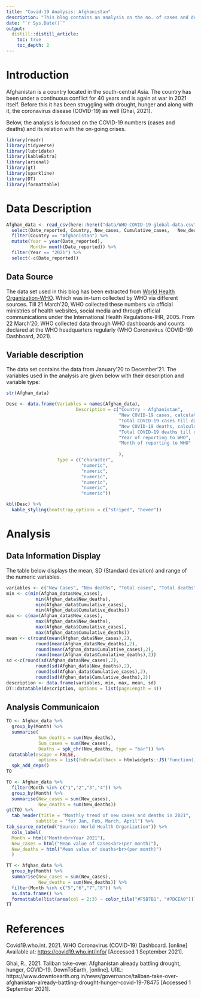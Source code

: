 ```yaml
---
title: "Covid-19 Analysis: Afghanistan"
description: "This blog contains an analysis on the no. of cases and deaths in the year 2021 for Afghanistan and a comparison of these numbers with the time in the first half and the second half of the year i.e. before and during the on-going crises in Afghanistan."
date: "`r Sys.Date()`"
output:
  distill::distill_article:
    toc: true
    toc_depth: 2
---
```


# Introduction

Afghanistan is a country located in the south-central Asia. The country has been under a continuous conflict for 40 years and is again at war in 2021 itself. Before this it has been struggling with drought, hunger and along with it, the coronavirus disease (COVID-19) as well (Ghai, 2021).

Below, the analysis is focused on the COVID-19 numbers (cases and deaths) and its relation with the on-going crises.

```r
library(readr)
library(tidyverse)
library(lubridate)
library(kableExtra)
library(arsenal) 
library(gt)
library(sparkline)
library(DT)
library(formattable)
```

# Data Description

```r
Afghan_data <- read_csv(here::here(("data/WHO-COVID-19-global-data.csv"))) %>% 
  select(Date_reported, Country, New_cases,	Cumulative_cases,	New_deaths,	Cumulative_deaths) %>% 
  filter(Country == "Afghanistan") %>%
  mutate(Year = year(Date_reported),
         Month= month(Date_reported)) %>% 
  filter(Year == "2021") %>% 
  select(-c(Date_reported))
```


## Data Source

The data set used in this blog has been extracted from [World Health Organization-WHO](https://covid19.who.int/info/). Which was in-turn collected by WHO via different sources. Till 21 March'20, WHO collected these numbers via official ministries of health websites, social media and through official communications under the International Health Regulations-IHR, 2005. From 22 March'20, WHO collected data through WHO dashboards and counts declared at the WHO headquarters regularly (WHO Coronavirus (COVID-19) Dashboard, 2021).

## Variable description

The data set contains the data from January'20 to December'21. The variables used in the analysis are given below with their description and variable type: 

```r
str(Afghan_data)
```

```r
Desc <- data.frame(Variables = names(Afghan_data),
                          Description = c("Country - Afghanistan",
                                          "New COVID-19 cases, calculated by subtracting 'previous total cases before the date' from 'current total cases till date'",
                                          "Total COVID-19 cases till date",
                                          "New COVID-19 deaths, calculated by subtracting 'previous total deaths before the date' from 'current total deaths till date'",
                                          "Total COVID-19 deaths till date",
                                          "Year of reporting to WHO",
                                          "Month of reporting to WHO"
                                        
                                          ),
                   Type = c("character",
                            "numeric",
                            "numeric",
                            "numeric",
                            "numeric",
                            "numeric",
                            "numeric"))

kbl(Desc) %>%
  kable_styling(bootstrap_options = c("striped", "hover"))
```

# Analysis

## Data Information Display

The table below displays the mean, SD (Standard deviation) and range of the numeric variables.

```r
variables <- c("New Cases", "New deaths", "Total cases", "Total deaths")
min <- c(min(Afghan_data$New_cases), 
           min(Afghan_data$New_deaths),
           min(Afghan_data$Cumulative_cases),
           min(Afghan_data$Cumulative_deaths))
max <- c(max(Afghan_data$New_cases), 
           max(Afghan_data$New_deaths),
           max(Afghan_data$Cumulative_cases),
           max(Afghan_data$Cumulative_deaths))
mean <- c(round(mean(Afghan_data$New_cases),2), 
           round(mean(Afghan_data$New_deaths),2),
           round(mean(Afghan_data$Cumulative_cases),2),
           round(mean(Afghan_data$Cumulative_deaths),2))
sd <-c(round(sd(Afghan_data$New_cases),2), 
           round(sd(Afghan_data$New_deaths),2),
           round(sd(Afghan_data$Cumulative_cases),2),
           round(sd(Afghan_data$Cumulative_deaths),2))
description <- data.frame(variables, min, max, mean, sd)
DT::datatable(description, options = list(pageLength = 4))
```



## Analysis Communicaion



```r

TO <- Afghan_data %>% 
  group_by(Month) %>% 
  summarise(
            Sum_deaths = sum(New_deaths),
            Sum_cases = sum(New_cases),
            Deaths = spk_chr(New_deaths, type = "bar")) %>% 
 datatable(escape = FALSE,
            options = list(fnDrawCallback = htmlwidgets::JS('function(){HTMLWidgets.staticRender();}'))) %>% 
  spk_add_deps()
TO

```
```r
TO <- Afghan_data %>% 
  filter(Month %in% c("1","2","3","4")) %>% 
  group_by(Month) %>% 
  summarise(New_cases = sum(New_cases),
            New_deaths = sum(New_deaths)) 
gt(TO) %>% 
  tab_header(title = "Monthly trend of new cases and deaths in 2021",
           subtitle = "for Jan, Feb, March, April") %>% 
tab_source_note(md("Source: World Health Organization")) %>% 
  cols_label(
  Month = html("Month<br>Year 2021"),
  New_cases = html("Mean value of Cases<br>(per month)"),
  New_deaths = html("Mean value of deaths<br>(per month)")
  )
```
```r
 
TT <- Afghan_data %>% 
  group_by(Month) %>% 
  summarise(New_cases = sum(New_cases),
            New_deaths = sum(New_deaths)) %>% 
  filter(Month %in% c("5","6","7","8")) %>% 
  as.data.frame() %>%
  formattable(list(area(col = 2:3) ~ color_tile("#F5B7B1", "#7DCEA0")))
TT
```


# References

Covid19.who.int. 2021. WHO Coronavirus (COVID-19) Dashboard. [online] Available at: <https://covid19.who.int/info/> [Accessed 1 September 2021].

Ghai, R., 2021. Taliban take-over: Afghanistan already battling drought, hunger, COVID-19. DownToEarth, [online]. URL: https://www.downtoearth.org.in/news/governance/taliban-take-over-afghanistan-already-battling-drought-hunger-covid-19-78475 [Accessed 1 September 2021].


